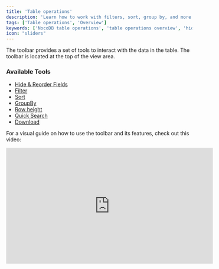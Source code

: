 ```yaml
---
title: 'Table operations'
description: 'Learn how to work with filters, sort, group by, and more in NocoDB.'
tags: ['Table operations', 'Overview']
keywords: ['NocoDB table operations', 'table operations overview', 'hide field', 'show field', 'filter', 'sort', 'group by', 'record height', 'quick search', 'download', 'search']
icon: "sliders"
---
```



The toolbar provides a set of tools to interact with the data in the table. The toolbar is located at the top of the view area.

### Available Tools
- [Hide & Reorder Fields](/table-operations/field-operations)
- [Filter](/table-operations/filter)
- [Sort](/table-operations/sort)
- [GroupBy](/table-operations/group-by)
- [Row height](/table-operations/row-height)
- [Quick Search](/table-operations/search)
- [Download](/table-operations/download)

For a visual guide on how to use the toolbar and its features, check out this video:

<center>
    <iframe width="560" height="315" src="https://www.youtube.com/embed/pvwoZ7vzWNI?si=eZ00r_p5hhuE1mQW?&start=16" frameBorder="0" allow="accelerometer; autoplay; clipboard-write; encrypted-media; gyroscope; picture-in-picture" allowFullScreen ></iframe>
</center>
